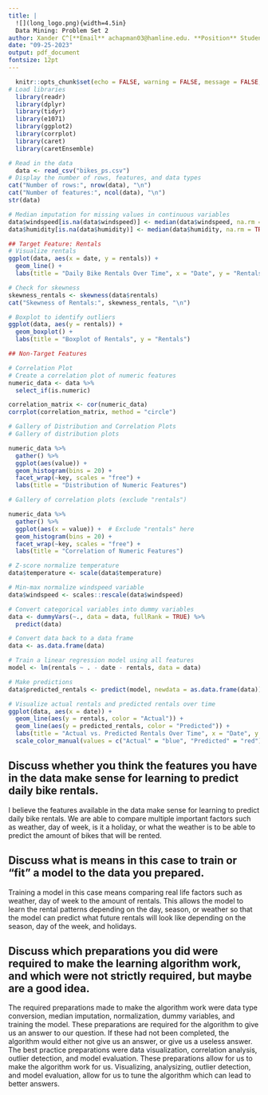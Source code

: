 ```yaml
---
title: |
  ![](long_logo.png){width=4.5in}  
  Data Mining: Problem Set 2
author: Xander C^[**Email** achapman03@hamline.edu. **Position** Student]
date: "09-25-2023"
output: pdf_document
fontsize: 12pt
---
```




```r
  knitr::opts_chunk$set(echo = FALSE, warning = FALSE, message = FALSE, include = TRUE)
# Load libraries
  library(readr)
  library(dplyr)
  library(tidyr)
  library(e1071)
  library(ggplot2)
  library(corrplot)
  library(caret)
  library(caretEnsemble)
```
<!--Read in the data and identify the number of rows, features, and the data types.-->
```r
# Read in the data
  data <- read_csv("bikes_ps.csv")
# Display the number of rows, features, and data types
cat("Number of rows:", nrow(data), "\n")
cat("Number of features:", ncol(data), "\n")
str(data)
```

<!--Convert data types as appropriate. You may have to make some decisions here. Please write a few sentences explaining them.->
```r
## Data Types and Missing Values
# Convert data types as appropriate
data$date <- as.Date(data$date)
data$holiday <- as.factor(data$holiday)
data$weekday <- as.factor(data$weekday)
data$season <- as.factor(data$season)
data$weather <- as.factor(data$weather)
```

<!--Use median imputation to fill in any missing values in continuous variables.-->
```r
# Median imputation for missing values in continuous variables
data$windspeed[is.na(data$windspeed)] <- median(data$windspeed, na.rm = TRUE)
data$humidity[is.na(data$humidity)] <- median(data$humidity, na.rm = TRUE)
```

<!--Analyze and prepare the target feature: rentals (visualize it, is it skewed? Need to be transformed? Any outliers to be aware of?)-->
```r
## Target Feature: Rentals
# Visualize rentals
ggplot(data, aes(x = date, y = rentals)) +
  geom_line() +
  labs(title = "Daily Bike Rentals Over Time", x = "Date", y = "Rentals")

# Check for skewness
skewness_rentals <- skewness(data$rentals)
cat("Skewness of Rentals:", skewness_rentals, "\n")

# Boxplot to identify outliers
ggplot(data, aes(y = rentals)) +
  geom_boxplot() +
  labs(title = "Boxplot of Rentals", y = "Rentals")

## Non-Target Features

```

<!--Analyze and prepare the non-target features: 
  create a correlation plot of the numeric features, and also a gallery of distribution and correlation plot.
  decide if any variables should be dropped because of multicollinearity, etc.
  Z-score normalize temperature.
  Min-max normalize the windspeed variable
  Convert all cateogorical variables into dummy variables (the dummy.data.frame function can make this easy)
-->
```r
# Correlation Plot
# Create a correlation plot of numeric features
numeric_data <- data %>%
  select_if(is.numeric)

correlation_matrix <- cor(numeric_data)
corrplot(correlation_matrix, method = "circle")
```


```r
# Gallery of Distribution and Correlation Plots
# Gallery of distribution plots

numeric_data %>%
  gather() %>%
  ggplot(aes(value)) +
  geom_histogram(bins = 20) +
  facet_wrap(~key, scales = "free") +
  labs(title = "Distribution of Numeric Features")
```

```r
# Gallery of correlation plots (exclude "rentals")

numeric_data %>%
  gather() %>%
  ggplot(aes(x = value)) +  # Exclude "rentals" here
  geom_histogram(bins = 20) +
  facet_wrap(~key, scales = "free") +
  labs(title = "Correlation of Numeric Features")

# Z-score normalize temperature
data$temperature <- scale(data$temperature)

# Min-max normalize windspeed variable
data$windspeed <- scales::rescale(data$windspeed)

# Convert categorical variables into dummy variables
data <- dummyVars(~., data = data, fullRank = TRUE) %>%
  predict(data)
```

<!--Train a linear regression which uses all the features (except those you might remove) to predict rentals.-->
```r
# Convert data back to a data frame
data <- as.data.frame(data)

# Train a linear regression model using all features
model <- lm(rentals ~ . - date - rentals, data = data)

# Make predictions
data$predicted_rentals <- predict(model, newdata = as.data.frame(data))
```

<!--Visualize the actual rentals and the predicted rentals over time.-->
```r
# Visualize actual rentals and predicted rentals over time
ggplot(data, aes(x = date)) +
  geom_line(aes(y = rentals, color = "Actual")) +
  geom_line(aes(y = predicted_rentals, color = "Predicted")) +
  labs(title = "Actual vs. Predicted Rentals Over Time", x = "Date", y = "Rentals") +
  scale_color_manual(values = c("Actual" = "blue", "Predicted" = "red"))
```

## Discuss whether you think the features you have in the data make sense for learning to predict daily bike rentals.
I believe the features available in the data make sense for learning to predict daily bike rentals. We are able to compare multiple important factors such as weather, day of week, is it a holiday, or what the weather is to be able to predict the amount of bikes that will be rented.

## Discuss what is means in this case to train or “fit” a model to the data you prepared.
Training a model in this case means comparing real life factors such as weather, day of week to the amount of rentals. This allows the model to learn the rental patterns depending on the day, season, or weather so that the model can predict what future rentals will look like depending on the season, day of the week, and holidays.

## Discuss which preparations you did were required to make the learning algorithm work, and which were not strictly required, but maybe are a good idea.
The required preparations made to make the algorithm work were data type conversion, median imputation, normalization, dummy variables, and training the model. These preparations are required for the algorithm to give us an answer to our question. If these had not been completed, the algorithm would either not give us an answer, or give us a useless answer.
The best practice preparations were data visualization, correlation analysis, outlier detection, and model evaluation. These preparations allow for us to make the algorithm work for us. Visualizing, analysizing, outlier detection, and model evaluation, allow for us to tune the algorithm which can lead to better answers.